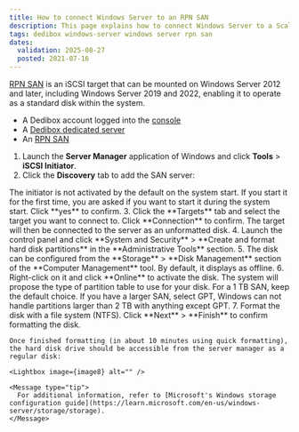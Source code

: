 ```yaml
---
title: How to connect Windows Server to an RPN SAN
description: This page explains how to connect Windows Server to a Scalway Dedibox RPN SAN
tags: dedibox windows-server windows server rpn san
dates:
  validation: 2025-08-27
  posted: 2021-07-16
---
```




[RPN SAN](/dedibox-rpn/concepts/#rpn-san) is an iSCSI target that can be mounted on Windows Server 2012 and later, including Windows Server 2019 and 2022, enabling it to operate as a standard disk within the system.

<Requirements />

- A Dedibox account logged into the [console](https://console.online.net)
- A [Dedibox dedicated server](https://www.scaleway.com/en/dedibox/)
- An [RPN SAN](https://www.scaleway.com/en/dedibox/storage/)

1. Launch the **Server Manager** application of Windows and click **Tools** > **iSCSI Initiator**.
    <Lightbox image={image} alt="" />
2. Click the **Discovery** tab to add the SAN server:
    <Lightbox image={image2} alt="" />

  <Message type="tip">
    The initiator is not activated by the default on the system start. If you start it for the first time, you are asked if you want to start it during the system start. Click **yes** to confirm.
  </Message>
3. Click the **Targets** tab and select the target you want to connect to. Click **Connection** to confirm. The target will then be connected to the server as an unformatted disk.
    <Lightbox image={image3} alt="" />
4. Launch the control panel and click **System and Security** > **Create and format hard disk partitions** in the **Administrative Tools** section.
    <Lightbox image={image4} alt="" />
5. The disk can be configured from the **Storage** > **Disk Management** section of the **Computer Management** tool. By default, it displays as offline.
    <Lightbox image={image5} alt="" />
6. Right-click on it and click **Online** to activate the disk. The system will propose the type of partition table to use for your disk.
    <Lightbox image={image6} alt="" />

  <Message type="tip">
    For a 1 TB SAN, keep the default choice. If you have a larger SAN, select GPT, Windows can not handle partitions larger than 2 TB with anything except GPT.
  </Message>
7. Format the disk with a file system (NTFS). Click **Next** > **Finish** to confirm formatting the disk.
    <Lightbox image={image7} alt="" />

    Once finished formatting (in about 10 minutes using quick formatting), the hard disk drive should be accessible from the server manager as a regular disk:

    <Lightbox image={image8} alt="" />

    <Message type="tip">
      For additional information, refer to [Microsoft's Windows storage configuration guide](https://learn.microsoft.com/en-us/windows-server/storage/storage).
    </Message>

